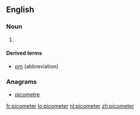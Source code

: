 ==English==

===Noun===
{{en-noun}}

# {{context|US|lang=en}} {{SI-unit-2|pico|meter|length|metre}}

====Derived terms====
* [[pm]] (abbreviation)

===Anagrams===
* [[picometre#English|picometre]]

[[fr:picometer]]
[[lo:picometer]]
[[nl:picometer]]
[[zh:picometer]]